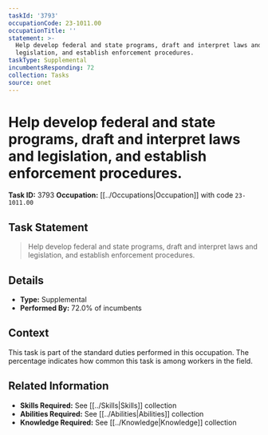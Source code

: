 ```yaml
---
taskId: '3793'
occupationCode: 23-1011.00
occupationTitle: ''
statement: >-
  Help develop federal and state programs, draft and interpret laws and
  legislation, and establish enforcement procedures.
taskType: Supplemental
incumbentsResponding: 72
collection: Tasks
source: onet
---
```

# Help develop federal and state programs, draft and interpret laws and legislation, and establish enforcement procedures.

**Task ID:** 3793
**Occupation:** [[../Occupations|Occupation]] with code `23-1011.00`

## Task Statement

> Help develop federal and state programs, draft and interpret laws and legislation, and establish enforcement procedures.

## Details

- **Type:** Supplemental
- **Performed By:** 72.0% of incumbents

## Context

This task is part of the standard duties performed in this occupation. The percentage indicates how common this task is among workers in the field.

## Related Information

- **Skills Required:** See [[../Skills|Skills]] collection
- **Abilities Required:** See [[../Abilities|Abilities]] collection
- **Knowledge Required:** See [[../Knowledge|Knowledge]] collection
